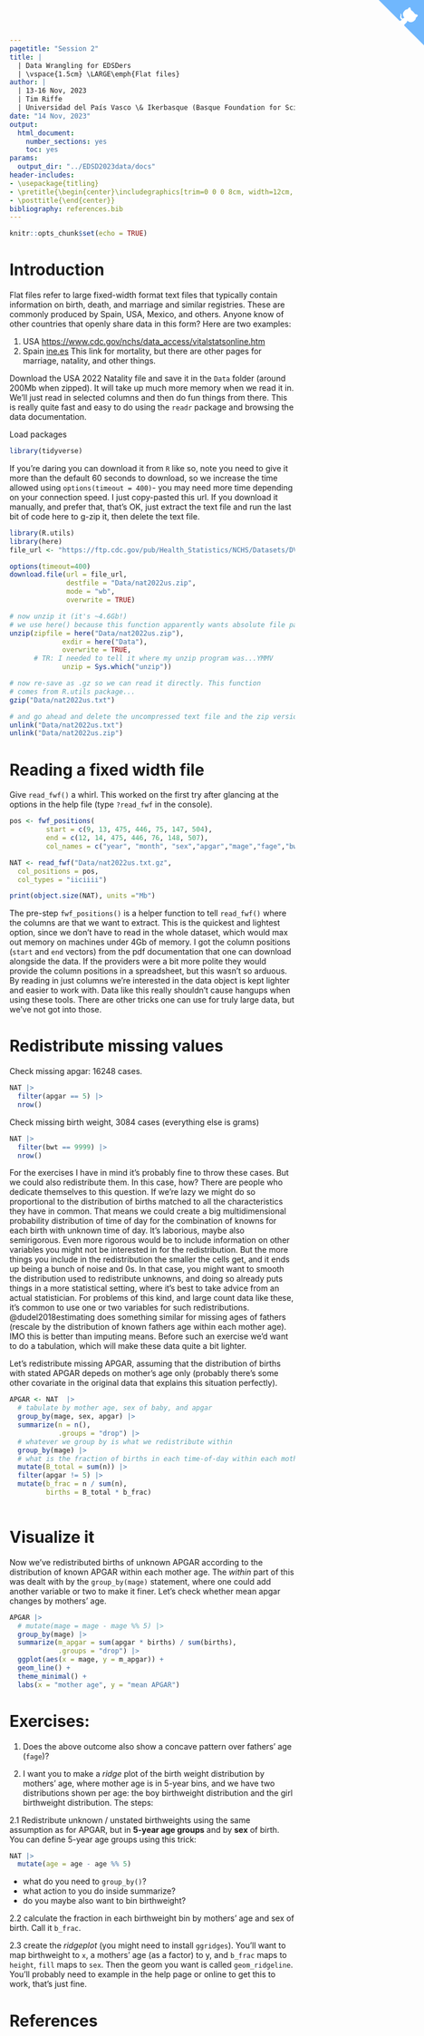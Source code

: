 ```yaml
---
pagetitle: "Session 2"
title: | 
  | Data Wrangling for EDSDers
  | \vspace{1.5cm} \LARGE\emph{Flat files}
author: |
  | 13-16 Nov, 2023
  | Tim Riffe
  | Universidad del País Vasco \& Ikerbasque (Basque Foundation for Science)
date: "14 Nov, 2023"
output:
  html_document:
    number_sections: yes
    toc: yes
params:
  output_dir: "../EDSD2023data/docs"
header-includes:
- \usepackage{titling}
- \pretitle{\begin{center}\includegraphics[trim=0 0 0 8cm, width=12cm, ]{assets/opik_upv_ikerbasque_logo_strip.pdf}\\[\bigskipamount]}
- \posttitle{\end{center}}
bibliography: references.bib
---
```



<a href="https://github.com/timriffe/EDSD2023data" class="github-corner" aria-label="View source on GitHub"><svg width="80" height="80" viewBox="0 0 250 250" style="fill:#70B7FD; color:#fff; position: absolute; top: 0; border: 0; right: 0;" aria-hidden="true"><path d="M0,0 L115,115 L130,115 L142,142 L250,250 L250,0 Z"></path><path d="M128.3,109.0 C113.8,99.7 119.0,89.6 119.0,89.6 C122.0,82.7 120.5,78.6 120.5,78.6 C119.2,72.0 123.4,76.3 123.4,76.3 C127.3,80.9 125.5,87.3 125.5,87.3 C122.9,97.6 130.6,101.9 134.4,103.2" fill="currentColor" style="transform-origin: 130px 106px;" class="octo-arm"></path><path d="M115.0,115.0 C114.9,115.1 118.7,116.5 119.8,115.4 L133.7,101.6 C136.9,99.2 139.9,98.4 142.2,98.6 C133.8,88.0 127.5,74.4 143.8,58.0 C148.5,53.4 154.0,51.2 159.7,51.0 C160.3,49.4 163.2,43.6 171.4,40.1 C171.4,40.1 176.1,42.5 178.8,56.2 C183.1,58.6 187.2,61.8 190.9,65.4 C194.5,69.0 197.7,73.2 200.1,77.6 C213.8,80.2 216.3,84.9 216.3,84.9 C212.7,93.1 206.9,96.0 205.4,96.6 C205.1,102.4 203.0,107.8 198.3,112.5 C181.9,128.9 168.3,122.5 157.7,114.1 C157.9,116.9 156.7,120.9 152.7,124.9 L141.0,136.5 C139.8,137.7 141.6,141.9 141.8,141.8 Z" fill="currentColor" class="octo-body"></path></svg></a><style>.github-corner:hover .octo-arm{animation:octocat-wave 560ms ease-in-out}@keyframes octocat-wave{0%,100%{transform:rotate(0)}20%,60%{transform:rotate(-25deg)}40%,80%{transform:rotate(10deg)}}@media (max-width:500px){.github-corner:hover .octo-arm{animation:none}.github-corner .octo-arm{animation:octocat-wave 560ms ease-in-out}}</style>


```r
knitr::opts_chunk$set(echo = TRUE)
```

# Introduction

Flat files refer to large fixed-width format text files that typically contain information on birth, death, and marriage and similar registries. These are commonly produced by Spain, USA, Mexico, and others. Anyone know of other countries that openly share data in this form? Here are two examples:

1. USA [https://www.cdc.gov/nchs/data_access/vitalstatsonline.htm](https://www.cdc.gov/nchs/data_access/vitalstatsonline.htm)
2. Spain [ine.es](https://ine.es/dyngs/INEbase/es/operacion.htm?c=Estadistica_C&cid=1254736177008&menu=resultados&secc=1254736195450&idp=1254735573002) This link for mortality, but there are other pages for marriage, natality, and other things.


Download the USA 2022 Natality file and save it in the `Data` folder (around 200Mb when zipped). It will take up much more memory when we read it in. We'll just read in selected columns and then do fun things from there. This is really quite fast and easy to do using the `readr` package and browsing the data documentation.

Load packages
```r
library(tidyverse)
```

If you're daring you can download it from `R` like so, note you need to give it more than the default 60 seconds to download, so we increase the time allowed using `options(timeout = 400)`- you may need more time depending on your connection speed. I just copy-pasted this url. If you download it manually, and prefer that, that's OK, just extract the text file and run the last bit of code here to g-zip it, then delete the text file.
```r
library(R.utils)
library(here)
file_url <- "https://ftp.cdc.gov/pub/Health_Statistics/NCHS/Datasets/DVS/natality/Nat2022us.zip"

options(timeout=400)
download.file(url = file_url, 
              destfile = "Data/nat2022us.zip",
              mode = "wb",
              overwrite = TRUE)

# now unzip it (it's ~4.6Gb!)
# we use here() because this function apparently wants absolute file paths
unzip(zipfile = here("Data/nat2022us.zip"),
             exdir = here("Data"), 
             overwrite = TRUE,
      # TR: I needed to tell it where my unzip program was...YMMV
             unzip = Sys.which("unzip"))

# now re-save as .gz so we can read it directly. This function
# comes from R.utils package...
gzip("Data/nat2022us.txt")

# and go ahead and delete the uncompressed text file and the zip version..
unlink("Data/nat2022us.txt")
unlink("Data/nat2022us.zip")
```


# Reading a fixed width file
Give `read_fwf()` a whirl. This worked on the first try after glancing at the options in the help file (type `?read_fwf` in the console).
```r

pos <- fwf_positions(
         start = c(9, 13, 475, 446, 75, 147, 504), 
         end = c(12, 14, 475, 446, 76, 148, 507), 
         col_names = c("year", "month", "sex","apgar","mage","fage","bwt"))

NAT <- read_fwf("Data/nat2022us.txt.gz", 
  col_positions = pos,
  col_types = "iiciiii")

print(object.size(NAT), units ="Mb")
```

The pre-step `fwf_positions()` is a helper function to tell `read_fwf()` where the columns are that we want to extract. This is the quickest and lightest option, since we don't have to read in the whole dataset, which would max out memory on machines under 4Gb of memory. I got the column positions (`start` and `end` vectors) from the pdf documentation that one can download alongside the data. If the providers were a bit more polite they would provide the column positions in a spreadsheet, but this wasn't so arduous. By reading in just columns we're interested in the data object is kept lighter and easier to work with. Data like this really shouldn't cause hangups when using these tools. There are other tricks one can use for truly large data, but we've not got into those. 

# Redistribute missing values
Check missing apgar: 16248 cases.
```r
NAT |> 
  filter(apgar == 5) |>  
  nrow()
```

Check missing birth weight, 3084 cases (everything else is grams)
```r
NAT |> 
  filter(bwt == 9999) |> 
  nrow()
```
For the exercises I have in mind it's probably fine to throw these cases. But we could also redistribute them. In this case, how? There are people who dedicate themselves to this question. If we're lazy we might do so proportional to the distribution of births matched to all the characteristics they have in common. That means we could create a big multidimensional probability distribution of time of day for the combination of knowns for each birth with unknown time of day. It's laborious, maybe also semirigorous. Even more rigorous would be to include information on other variables you might not be interested in for the redistribution. But the more things you include in the redistribution the smaller the cells get, and it ends up being a bunch of noise and 0s. In that case, you might want to smooth the distribution used to redistribute unknowns, and doing so already puts things in a more statistical setting, where it's best to take advice from an actual statistician. For problems of this kind, and large count data like these, it's common to use one or two variables for such redistributions. @dudel2018estimating does something similar for missing ages of fathers (rescale by the distribution of known fathers age within each mother age). IMO this is better than imputing means. Before such an exercise we'd want to do a tabulation, which will make these data quite a bit lighter.

Let's redistribute missing APGAR, assuming that the distribution of births with stated APGAR depeds on mother's age only (probably there's some other covariate in the original data that explains this situation perfectly).
```r
APGAR <- NAT  |>  
  # tabulate by mother age, sex of baby, and apgar
  group_by(mage, sex, apgar) |>  
  summarize(n = n(), 
            .groups = "drop") |>  
  # whatever we group by is what we redistribute within
  group_by(mage) |>  
  # what is the fraction of births in each time-of-day within each mother age?
  mutate(B_total = sum(n)) |> 
  filter(apgar != 5) |> 
  mutate(b_frac = n / sum(n),
         births = B_total * b_frac) 
  
```

# Visualize it
Now we've redistributed births of unknown APGAR according to the distribution of known APGAR within each mother age. The *within* part of this was dealt with by the `group_by(mage)` statement, where one could add another variable or two to make it finer. Let's check whether mean apgar changes by mothers' age.

```r
APGAR |>
  # mutate(mage = mage - mage %% 5) |>
  group_by(mage) |> 
  summarize(m_apgar = sum(apgar * births) / sum(births),
            .groups = "drop") |> 
  ggplot(aes(x = mage, y = m_apgar)) +
  geom_line() +
  theme_minimal() +
  labs(x = "mother age", y = "mean APGAR")


```

# Exercises:

1. Does the above outcome also show a concave pattern over fathers' age (`fage`)?

2. I want you to make a _ridge_ plot of the birth weight distribution by mothers' age, where mother age is in 5-year bins, and we have two distributions shown per age: the boy birthweight distribution and the girl birthweight distribution. The steps:

2.1 Redistribute unknown / unstated birthweights using the same assumption as for APGAR, but in **5-year age groups** and by **sex** of birth. You can define 5-year age groups using this trick:

```r
NAT |> 
  mutate(age = age - age %% 5)
```

- what do you need to `group_by()`?
- what action to you do inside summarize?
- do you maybe also want to bin birthweight?

2.2 calculate the fraction in each birthweight bin by mothers' age and sex of birth. Call it `b_frac`.

2.3 create the _ridgeplot_ (you might need to install `ggridges`). You'll want to map birthweight to `x`, a mothers' age (as a factor) to y, and `b_frac` maps to `height`, `fill` maps to `sex`. Then the geom you want is called `geom_ridgeline`. You'll probably need to example in the help page or online to get this to work, that's just fine.

# References


